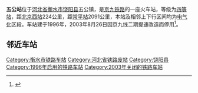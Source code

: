 {{Not|武功站}}
{{Infobox China railway station
|车站名称 = 五公站
|eng_name = Wugong Railway Station
|code = 24762<ref>{{cite book|author=铁道部电子计算技术中心, 铁道部运输局|title=铁路车站站名代码表：TMIS使用|publisher=中国铁道出版社|location=北京|year=1998|isbn=9787113030995|pages=45}}</ref>
|commercial_code = WRP
|pinyin_code = WGO
|车站位置 = [[河北省|河北省]][[衡水市|衡水市]][[饶阳县|饶阳县]]
|坐标 = {{coord|38|08|05|N|115|40|01|E|display=inline,title}}
|归属 = [[北京铁路局|北京铁路局]]
|线路 = [[京九铁路|京九铁路]]
|车站等级 = [[四等站_(中国)|四等站]]
|closed = 2003年8月26日
|使用状态 = 已停用
}}
'''五公站'''位于[[河北省|河北省]][[衡水市|衡水市]][[饶阳县|饶阳县]]五公镇，是[[京九铁路|京九铁路]]的一座火车站，等级为[[四等站_(中国)|四等站]]，距[[北京西站|北京西站]]224公里，距[[常平站|常平站]]2091公里，本站及相邻上下行区间均为[[电气化|电气化]]区段。车站建于1996年，2003年8月26日因京九线二期提速改造而停用<ref name="crbj8804">{{cite book|author=《北京铁路局志》编纂委员会|title=北京铁路局志（1988–2004）|publisher=方志出版社|year=2006|isbn=7-80192-798-2}}</ref>{{rp|97}}。

== 邻近车站 ==
{{Start rail box|[[中国铁路|中国铁路]]}}
{{s-inop|[[饶阳站|饶阳站]]|{{站|北京西}}方向}}
{{s-line|[[京九铁路|京九铁路]]<br />← 12km 五公站 15km →}}
{{s-inop|[[深州站|深州站]]|{{站|常平}}方向}}
{{End box}}

{{京九铁路}}
[[Category:衡水市铁路车站|Category:衡水市铁路车站]]
[[Category:河北省铁路废站|Category:河北省铁路废站]]
[[Category:饶阳县|Category:饶阳县]]
[[Category:1996年启用的铁路车站|Category:1996年启用的铁路车站]]
[[Category:2003年关闭的铁路车站|Category:2003年关闭的铁路车站]]